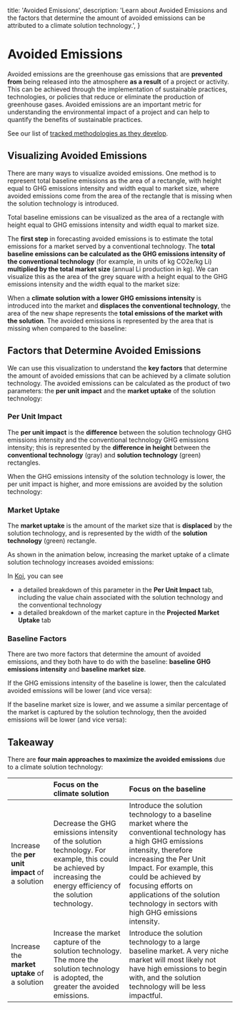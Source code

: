 
  title: 'Avoided Emissions',
  description:
    'Learn about Avoided Emissions and the factors that determine the amount of avoided emissions can be attributed to a climate solution technology.',
}

# Avoided Emissions

<PageInformationalData lastModified={lastModified} />

Avoided emissions are the greenhouse gas emissions that are **prevented from**
being released into the atmosphere **as a result** of a project or
activity. This can be achieved through the implementation of
sustainable practices, technologies, or policies that reduce or
eliminate the production of greenhouse gases. Avoided emissions are an
important metric for understanding the environmental impact of a project
and can help to quantify the benefits of sustainable practices.

See our list of [tracked methodologies as they develop](./methodologies).

## Visualizing Avoided Emissions

There are many ways to visualize avoided emissions. One method is to represent total baseline emissions as the area of a rectangle, with height equal to GHG emissions intensity and width equal to market size,
where avoided emissions come from the area of the rectangle that is missing when the solution technology is introduced.

<div className="flex flex-row">
  <ImageZoom
    src={AE1}
    alt="Total baseline emissions visualization"
    containerClassName="w-5/6 sm:w-1/3"
    className="w-full"
/>
  <ImageZoom
    src={AE2}
    alt="Total baseline emissions visualization"
    containerClassName="w-5/6 sm:w-1/3"
    className="w-full"
/>
  <ImageZoom
    src={AE3}
    alt="Total baseline emissions visualization"
    containerClassName="w-5/6 sm:w-1/3"
    className="w-full"
/>
</div>
<span className="koi-docs-caption mx-auto">
  Total baseline emissions can be visualized as the area of a rectangle with height equal to GHG emissions intensity and width equal to market size.
</span>


The **first step** in forecasting avoided emissions is to estimate the total emissions for a market served by
a conventional technology. The **total baseline emissions can be calculated as the GHG emissions intensity
of the conventional technology** (for example, in units of kg CO2e/kg Li) **multiplied by the total market
size** (annual Li production in kg). We can visualize this as the area of the grey square with a height
equal to the GHG emissions intensity and the width equal to the market size:

<ImageZoom
src={introAEImage}
alt="Baseline emissions visualization"
className="w-2/3 sm:w-1/2"
caption="Baseline emissions can be visualized as the area of a rectangle with height equal to GHG emissions intensity and width equal to market size."
/>


When a **climate solution with a lower GHG emissions intensity** is introduced into the market
and **displaces the conventional technology**, the area of the new shape represents the **total emissions of
the market with the solution**. The avoided emissions is represented by the area that is missing when
compared to the baseline:

<ImageZoom
src={fullAnimation}
alt="Baseline emissions visualization"
caption="When a climate solution technology is introduced, avoided emissions are represented by the difference in area."
/>


## Factors that Determine Avoided Emissions

We can use this visualization to understand the **key factors** that determine the amount of avoided
emissions that can be achieved by a climate solution technology. The avoided emissions can be calculated
as the product of two parameters: the **per unit impact** and the **market uptake** of the solution
technology:

<ImageZoom
src={factorsAnimation}
alt="Baseline emissions visualization"
caption="Avoided emissions are determined by per unit impact and market uptake of the solution technology."
/>


### Per Unit Impact
The **per unit impact** is the **difference** between the solution technology GHG emissions intensity and the
conventional technology GHG emissions intensity; this is represented by the **difference in height** between
the **conventional technology** (gray) and **solution technology** (green) rectangles.

When the GHG emissions intensity of the solution technology is lower, the per unit impact
is higher, and more emissions are avoided by the solution technology:

<ImageZoom
src={ghgAnimation}
alt="Baseline emissions visualization"
caption="Lower GHG emissions intensity of the solution technology leads to higher per unit impact."
/>


### Market Uptake
The **market uptake** is the
amount of the market size that is **displaced** by the solution technology, and is represented by the width
of the **solution technology** (green) rectangle.

As shown in the animation below, increasing the market uptake of a climate solution technology increases avoided emissions:

<ImageZoom
src={marketAnimation}
alt="Baseline emissions visualization"
caption="Greater market uptake of the solution technology increases avoided emissions."
/>


<Tip>
In <a href={`${process.env.NEXT_PUBLIC_KOI_STUDIO_BASE_URL}?utm_source=docs&utm_content=per-unit-impact-link`} target="_blank" rel="noopener noreferrer">Koi</a>, you can see

- a detailed breakdown of this parameter in the **Per Unit Impact** tab, including the value chain associated with the solution technology and the conventional technology
- a detailed breakdown of the market capture in the **Projected Market Uptake** tab
</Tip>

### Baseline Factors
There are two more factors that determine the amount of avoided emissions, and they both have to do with
the baseline: **baseline GHG emissions intensity** and **baseline market size**.

If the GHG emissions intensity of the baseline is lower, then the calculated avoided
emissions will be lower (and vice versa):

<ImageZoom
src={baselineGHGAnimation}
alt="Baseline emissions visualization"
caption="A lower baseline GHG emissions intensity results in lower avoided emissions."
/>

If the baseline market size is lower, and we assume a similar percentage of the market is captured by the solution technology, then the avoided emissions will be lower (and vice versa):

<ImageZoom
src={baselineMarketAnimation}
alt="Baseline emissions visualization"
caption="A smaller baseline market size leads to lower avoided emissions, assuming similar market capture percentage."
/>

## Takeaway

There are **four main approaches to maximize the avoided emissions** due to a climate solution technology:

|  | Focus on the  climate solution | Focus on the baseline |
| :---- | :---- | :---- |
| Increase the **per unit impact** of a solution | Decrease the GHG emissions intensity of the solution technology. For example, this could be achieved by increasing the energy efficiency of the solution technology. | Introduce the solution technology to a baseline market where the conventional technology has a high GHG emissions intensity, therefore increasing the Per Unit Impact. For example, this could be achieved by focusing efforts on applications of the solution technology in sectors with high GHG emissions intensity. |
| Increase the **market uptake** of a solution | Increase the market capture of the solution technology. The more the solution technology is adopted, the greater the avoided emissions.  | Introduce the solution technology to a large baseline market. A very niche market will most likely not have high emissions to begin with, and the solution technology will be less impactful.  |

